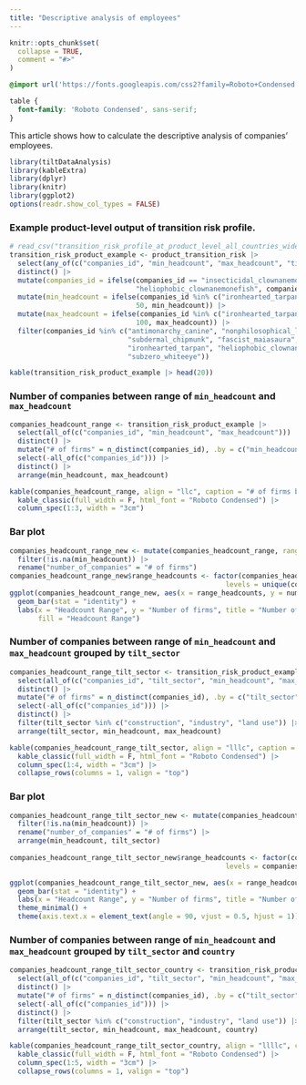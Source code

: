 ```yaml
---
title: "Descriptive analysis of employees"
---
```


```r
knitr::opts_chunk$set(
  collapse = TRUE,
  comment = "#>"
)
```

```css
@import url('https://fonts.googleapis.com/css2?family=Roboto+Condensed:wght@400;700&display=swap');

table {
  font-family: 'Roboto Condensed', sans-serif;
}
```

This article shows how to calculate the descriptive analysis of companies'
employees.

```r
library(tiltDataAnalysis)
library(kableExtra)
library(dplyr)
library(knitr)
library(ggplot2)
options(readr.show_col_types = FALSE)
```

### Example product-level output of transition risk profile.

```r
# read_csv("transition_risk_profile_at_product_level_all_countries_wide_22_08_24.csv")
transition_risk_product_example <- product_transition_risk |>
  select(any_of(c("companies_id", "min_headcount", "max_headcount", "tilt_sector", "country"))) |>
  distinct() |>
  mutate(companies_id = ifelse(companies_id == "insecticidal_clownanemonefish",
                               "heliophobic_clownanemonefish", companies_id)) |>
  mutate(min_headcount = ifelse(companies_id %in% c("ironhearted_tarpan", "heliophobic_clownanemonefish"),
                               50, min_headcount)) |>
  mutate(max_headcount = ifelse(companies_id %in% c("ironhearted_tarpan", "heliophobic_clownanemonefish"),
                               100, max_headcount)) |>
  filter(companies_id %in% c("antimonarchy_canine", "nonphilosophical_llama",
                             "subdermal_chipmunk", "fascist_maiasaura",
                             "ironhearted_tarpan", "heliophobic_clownanemonefish",
                             "subzero_whiteeye"))
```

```r
kable(transition_risk_product_example |> head(20))
```

### Number of companies between range of `min_headcount` and `max_headcount`

```r
companies_headcount_range <- transition_risk_product_example |>
  select(all_of(c("companies_id", "min_headcount", "max_headcount"))) |> 
  distinct() |>
  mutate("# of firms" = n_distinct(companies_id), .by = c("min_headcount", "max_headcount")) |>
  select(-all_of(c("companies_id"))) |>
  distinct() |>
  arrange(min_headcount, max_headcount)
```

```r
kable(companies_headcount_range, align = "llc", caption = "# of firms between range of min_headcount and max_headcount", escape = F) |>
  kable_classic(full_width = F, html_font = "Roboto Condensed") |>
  column_spec(1:3, width = "3cm")
```

### Bar plot 

```r
companies_headcount_range_new <- mutate(companies_headcount_range, range_headcounts = paste(min_headcount, max_headcount, sep = '-')) |>
  filter(!is.na(min_headcount)) |>
  rename("number_of_companies" = "# of firms")
companies_headcount_range_new$range_headcounts <- factor(companies_headcount_range_new$range_headcounts,
                                                     levels = unique(companies_headcount_range_new$range_headcounts))
ggplot(companies_headcount_range_new, aes(x = range_headcounts, y = number_of_companies, fill = range_headcounts)) +
  geom_bar(stat = "identity") +
  labs(x = "Headcount Range", y = "Number of firms", title = "Number of companies between range of `min_headcount` and `max_headcount`",
       fill = "Headcount Range")
```

### Number of companies between range of `min_headcount` and `max_headcount` grouped by `tilt_sector`

```r
companies_headcount_range_tilt_sector <- transition_risk_product_example |>
  select(all_of(c("companies_id", "tilt_sector", "min_headcount", "max_headcount"))) |> 
  distinct() |>
  mutate("# of firms" = n_distinct(companies_id), .by = c("tilt_sector", "min_headcount", "max_headcount")) |>
  select(-all_of(c("companies_id"))) |>
  distinct() |>
  filter(tilt_sector %in% c("construction", "industry", "land use")) |>
  arrange(tilt_sector, min_headcount, max_headcount)
```

```r
kable(companies_headcount_range_tilt_sector, align = "lllc", caption = "# of firms between range of min_headcount and max_headcount grouped by tilt_sector", escape = F) |>
  kable_classic(full_width = F, html_font = "Roboto Condensed") |>
  column_spec(1:4, width = "3cm") |>
  collapse_rows(columns = 1, valign = "top")
```

### Bar plot 

```r
companies_headcount_range_tilt_sector_new <- mutate(companies_headcount_range_tilt_sector, range_headcounts = paste(min_headcount, max_headcount, tilt_sector, sep = '-')) |>
  filter(!is.na(min_headcount)) |>
  rename("number_of_companies" = "# of firms") |>
  arrange(min_headcount, tilt_sector)
  
companies_headcount_range_tilt_sector_new$range_headcounts <- factor(companies_headcount_range_tilt_sector_new$range_headcounts,
                                                     levels = companies_headcount_range_tilt_sector_new$range_headcounts)

ggplot(companies_headcount_range_tilt_sector_new, aes(x = range_headcounts, y = number_of_companies, fill = range_headcounts)) +
  geom_bar(stat = "identity") +
  labs(x = "Headcount Range", y = "Number of firms", title = "Number of companies between range of \n `min_headcount` and `max_headcount` \n grouped by `tilt_sector`", fill = "Headcount Range") +
  theme_minimal() +
  theme(axis.text.x = element_text(angle = 90, vjust = 0.5, hjust = 1))
```

### Number of companies between range of `min_headcount` and `max_headcount` grouped by `tilt_sector` and `country`

```r
companies_headcount_range_tilt_sector_country <- transition_risk_product_example |>
  select(all_of(c("companies_id", "tilt_sector", "min_headcount", "max_headcount", "country"))) |> 
  distinct() |>
  mutate("# of firms" = n_distinct(companies_id), .by = c("tilt_sector", "min_headcount", "max_headcount", "country")) |>
  select(-all_of(c("companies_id"))) |>
  distinct() |>
  filter(tilt_sector %in% c("construction", "industry", "land use")) |>
  arrange(tilt_sector, min_headcount, max_headcount, country)
```

```r
kable(companies_headcount_range_tilt_sector_country, align = "llllc", caption = "# of firms between range of min_headcount and max_headcount grouped by tilt_sector and country", escape = F) |>
  kable_classic(full_width = F, html_font = "Roboto Condensed") |>
  column_spec(1:5, width = "3cm") |>
  collapse_rows(columns = 1, valign = "top")
```
